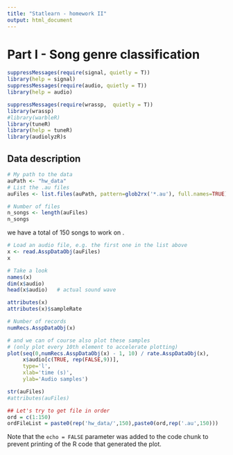 ```yaml
---
title: "Statlearn - homework II"
output: html_document
---
```


# Part I -  Song genre classification 

```r
suppressMessages(require(signal, quietly = T))
library(help = signal)
suppressMessages(require(audio, quietly = T)) 
library(help = audio)

suppressMessages(require(wrassp,  quietly = T))
library(wrassp)
#library(warbleR)
library(tuneR)
library(help = tuneR)
library(audiolyzR)s

```

## Data description 
```r
# My path to the data 
auPath <- "hw_data"
# List the .au files
auFiles <- list.files(auPath, pattern=glob2rx('*.au'), full.names=TRUE)

# Number of files 
n_songs <- length(auFiles)
n_songs

```

we have a total of 150 songs to work on .

```r

# Load an audio file, e.g. the first one in the list above
x <- read.AsspDataObj(auFiles)
x

# Take a look
names(x)
dim(x$audio)
head(x$audio)   # actual sound wave

attributes(x)
attributes(x)$sampleRate

# Number of records
numRecs.AsspDataObj(x)

# and we can of course also plot these samples 
# (only plot every 10th element to accelerate plotting)
plot(seq(0,numRecs.AsspDataObj(x) - 1, 10) / rate.AsspDataObj(x), 
     x$audio[c(TRUE, rep(FALSE,9))], 
     type='l', 
     xlab='time (s)', 
     ylab='Audio samples')

```



```r
str(auFiles)
#attributes(auFiles)

## Let's try to get file in order 
ord = c(1:150)
ordFileList = paste0(rep('hw_data/',150),paste0(ord,rep('.au',150)))
```

Note that the `echo = FALSE` parameter was added to the code chunk to prevent printing of the R code that generated the plot.
